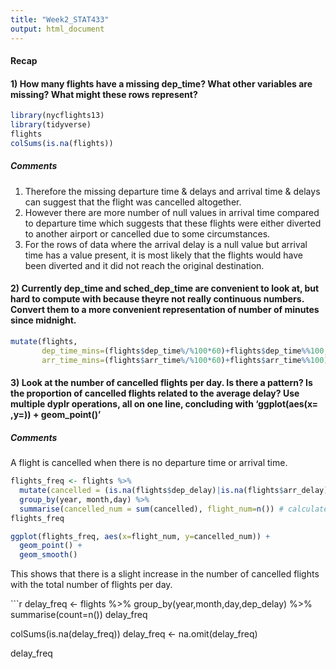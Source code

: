 ```yaml
---
title: "Week2_STAT433"
output: html_document
---
```


#### Recap
#### 1) How many flights have a missing dep_time? What other variables are missing? What might these rows represent?
``` r
library(nycflights13)
library(tidyverse)
flights
colSums(is.na(flights))
```

##### Comments

1. Therefore the missing departure time & delays and arrival time & delays can suggest that the flight was cancelled altogether.  
2. However there are more number of null values in arrival time compared to departure time which suggests that these flights were either diverted to another airport or cancelled due to some circumstances.  
3. For the rows of data where the arrival delay is a null value but arrival time has a value present, it is most likely that the flights would have been diverted and it did not reach the original destination.

#### 2) Currently dep_time and sched_dep_time are convenient to look at, but hard to compute with because theyre not really continuous numbers. Convert them to a more convenient representation of number of minutes since midnight.

```r
mutate(flights,
       dep_time_mins=(flights$dep_time%/%100*60)+flights$dep_time%%100,
       arr_time_mins=(flights$arr_time%/%100*60)+flights$arr_time%%100)
```


#### 3) Look at the number of cancelled flights per day. Is there a pattern? Is the proportion of cancelled flights related to the average delay? Use multiple dyplr operations, all on one line, concluding with 'ggplot(aes(x= ,y=)) + geom_point()'

##### Comments  
A flight is cancelled when there is no departure time or arrival time.

```r
flights_freq <- flights %>% 
  mutate(cancelled = (is.na(flights$dep_delay)|is.na(flights$arr_delay))) %>% # considers for cases 1 and 2
  group_by(year, month,day) %>% 
  summarise(cancelled_num = sum(cancelled), flight_num=n()) # calculates the frequency of total flights and cancelled flights per day
flights_freq

ggplot(flights_freq, aes(x=flight_num, y=cancelled_num)) + 
  geom_point() + 
  geom_smooth()
```

This shows that there is a slight increase in the number of cancelled flights with the total number of flights per day.

```r
delay_freq <- flights %>% group_by(year,month,day,dep_delay) %>% summarise(count=n())
delay_freq

colSums(is.na(delay_freq))
delay_freq <- na.omit(delay_freq)

delay_freq